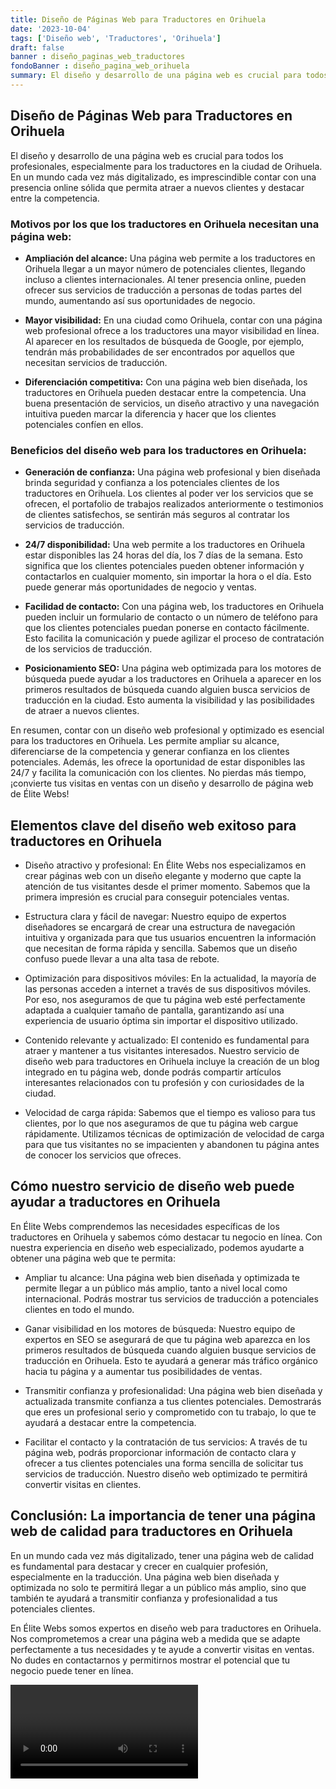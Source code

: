 ```yaml
---
title: Diseño de Páginas Web para Traductores en Orihuela
date: '2023-10-04'
tags: ['Diseño web', 'Traductores', 'Orihuela']
draft: false
banner : diseño_paginas_web_traductores
fondoBanner : diseño_pagina_web_orihuela
summary: El diseño y desarrollo de una página web es crucial para todos los profesionales, especialmente para los traductores en la ciudad de Orihuela. En un mundo cada vez más digitalizado, es imprescindible contar con una presencia online sólida que permita atraer a nuevos clientes y destacar entre la competencia.
---
```


## Diseño de Páginas Web para Traductores en Orihuela

El diseño y desarrollo de una página web es crucial para todos los profesionales, especialmente para los traductores en la ciudad de Orihuela. En un mundo cada vez más digitalizado, es imprescindible contar con una presencia online sólida que permita atraer a nuevos clientes y destacar entre la competencia.

### Motivos por los que los traductores en Orihuela necesitan una página web:

- **Ampliación del alcance:** Una página web permite a los traductores en Orihuela llegar a un mayor número de potenciales clientes, llegando incluso a clientes internacionales. Al tener presencia online, pueden ofrecer sus servicios de traducción a personas de todas partes del mundo, aumentando así sus oportunidades de negocio.

- **Mayor visibilidad:** En una ciudad como Orihuela, contar con una página web profesional ofrece a los traductores una mayor visibilidad en línea. Al aparecer en los resultados de búsqueda de Google, por ejemplo, tendrán más probabilidades de ser encontrados por aquellos que necesitan servicios de traducción.

- **Diferenciación competitiva:** Con una página web bien diseñada, los traductores en Orihuela pueden destacar entre la competencia. Una buena presentación de servicios, un diseño atractivo y una navegación intuitiva pueden marcar la diferencia y hacer que los clientes potenciales confíen en ellos.

### Beneficios del diseño web para los traductores en Orihuela:
 
- **Generación de confianza:** Una página web profesional y bien diseñada brinda seguridad y confianza a los potenciales clientes de los traductores en Orihuela. Los clientes al poder ver los servicios que se ofrecen, el portafolio de trabajos realizados anteriormente o testimonios de clientes satisfechos, se sentirán más seguros al contratar los servicios de traducción.

- **24/7 disponibilidad:** Una web permite a los traductores en Orihuela estar disponibles las 24 horas del día, los 7 días de la semana. Esto significa que los clientes potenciales pueden obtener información y contactarlos en cualquier momento, sin importar la hora o el día. Esto puede generar más oportunidades de negocio y ventas.

- **Facilidad de contacto:** Con una página web, los traductores en Orihuela pueden incluir un formulario de contacto o un número de teléfono para que los clientes potenciales puedan ponerse en contacto fácilmente. Esto facilita la comunicación y puede agilizar el proceso de contratación de los servicios de traducción.

- **Posicionamiento SEO:** Una página web optimizada para los motores de búsqueda puede ayudar a los traductores en Orihuela a aparecer en los primeros resultados de búsqueda cuando alguien busca servicios de traducción en la ciudad. Esto aumenta la visibilidad y las posibilidades de atraer a nuevos clientes.

En resumen, contar con un diseño web profesional y optimizado es esencial para los traductores en Orihuela. Les permite ampliar su alcance, diferenciarse de la competencia y generar confianza en los clientes potenciales. Además, les ofrece la oportunidad de estar disponibles las 24/7 y facilita la comunicación con los clientes. No pierdas más tiempo, ¡convierte tus visitas en ventas con un diseño y desarrollo de página web de Élite Webs!

<GifSeo />

<Cta />

## Elementos clave del diseño web exitoso para traductores en Orihuela

- Diseño atractivo y profesional: En Élite Webs nos especializamos en crear páginas web con un diseño elegante y moderno que capte la atención de tus visitantes desde el primer momento. Sabemos que la primera impresión es crucial para conseguir potenciales ventas.

- Estructura clara y fácil de navegar: Nuestro equipo de expertos diseñadores se encargará de crear una estructura de navegación intuitiva y organizada para que tus usuarios encuentren la información que necesitan de forma rápida y sencilla. Sabemos que un diseño confuso puede llevar a una alta tasa de rebote.

- Optimización para dispositivos móviles: En la actualidad, la mayoría de las personas acceden a internet a través de sus dispositivos móviles. Por eso, nos aseguramos de que tu página web esté perfectamente adaptada a cualquier tamaño de pantalla, garantizando así una experiencia de usuario óptima sin importar el dispositivo utilizado.

- Contenido relevante y actualizado: El contenido es fundamental para atraer y mantener a tus visitantes interesados. Nuestro servicio de diseño web para traductores en Orihuela incluye la creación de un blog integrado en tu página web, donde podrás compartir artículos interesantes relacionados con tu profesión y con curiosidades de la ciudad.

- Velocidad de carga rápida: Sabemos que el tiempo es valioso para tus clientes, por lo que nos aseguramos de que tu página web cargue rápidamente. Utilizamos técnicas de optimización de velocidad de carga para que tus visitantes no se impacienten y abandonen tu página antes de conocer los servicios que ofreces.

## Cómo nuestro servicio de diseño web puede ayudar a traductores en Orihuela

En Élite Webs comprendemos las necesidades específicas de los traductores en Orihuela y sabemos cómo destacar tu negocio en línea. Con nuestra experiencia en diseño web especializado, podemos ayudarte a obtener una página web que te permita:

- Ampliar tu alcance: Una página web bien diseñada y optimizada te permite llegar a un público más amplio, tanto a nivel local como internacional. Podrás mostrar tus servicios de traducción a potenciales clientes en todo el mundo.

- Ganar visibilidad en los motores de búsqueda: Nuestro equipo de expertos en SEO se asegurará de que tu página web aparezca en los primeros resultados de búsqueda cuando alguien busque servicios de traducción en Orihuela. Esto te ayudará a generar más tráfico orgánico hacia tu página y a aumentar tus posibilidades de ventas.

- Transmitir confianza y profesionalidad: Una página web bien diseñada y actualizada transmite confianza a tus clientes potenciales. Demostrarás que eres un profesional serio y comprometido con tu trabajo, lo que te ayudará a destacar entre la competencia.

- Facilitar el contacto y la contratación de tus servicios: A través de tu página web, podrás proporcionar información de contacto clara y ofrecer a tus clientes potenciales una forma sencilla de solicitar tus servicios de traducción. Nuestro diseño web optimizado te permitirá convertir visitas en clientes.

## Conclusión: La importancia de tener una página web de calidad para traductores en Orihuela

En un mundo cada vez más digitalizado, tener una página web de calidad es fundamental para destacar y crecer en cualquier profesión, especialmente en la traducción. Una página web bien diseñada y optimizada no solo te permitirá llegar a un público más amplio, sino que también te ayudará a transmitir confianza y profesionalidad a tus potenciales clientes.

En Élite Webs somos expertos en diseño web para traductores en Orihuela. Nos comprometemos a crear una página web a medida que se adapte perfectamente a tus necesidades y te ayude a convertir visitas en ventas. No dudes en contactarnos y permitirnos mostrar el potencial que tu negocio puede tener en línea.

<Video />

<CtaBot job='Traductores' city='Orihuela'/>

<Gmaps query='Orihuela+españa+maps' />